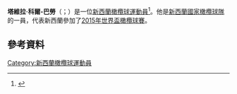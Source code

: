 {{Infobox rugby biography
| name              = 塔維拉·科爾-巴勞
| image             = Tawera Kerr-Barlow 2016.jpg
| birth_date        = {{birth date and age|df=y|1990|8|15}}
| birth_place       ={{澳大利亞}}[[墨爾本|墨爾本]]
| height            = {{height|m=1.87}}
| weight            = {{convert|91|kg|stlb|abbr=on}}
}}
'''塔維拉·科爾-巴勞'''（{{lang-en|Tawera Kerr-Barlow}}；{{bd|1990年|8月15日}}）是一位[[新西蘭|新西蘭]][[橄欖球|橄欖球]][[運動員|運動員]]<ref>{{cite web|url=http://www.nzherald.co.nz/rugby/news/article.cfm?c_id=80&objectid=10789859|title=Rugby: Kerr-Barlow earns his Chiefs stripes|work=The New Zealand Herald|access-date=2015-11-22|archive-date=2017-08-18|archive-url=https://web.archive.org/web/20170818092423/http://www.nzherald.co.nz/rugby/news/article.cfm?c_id=80&objectid=10789859|dead-url=no}}</ref>。他是[[新西蘭國家橄欖球隊|新西蘭國家橄欖球隊]]的一員，代表新西蘭參加了[[2015年世界盃橄欖球賽|2015年世界盃橄欖球賽]]。

==參考資料==
{{Reflist}}

{{DEFAULTSORT:Kerr-Barlow, Tawera}}
[[Category:新西蘭橄欖球運動員|Category:新西蘭橄欖球運動員]]

{{新西蘭人物小作品}}